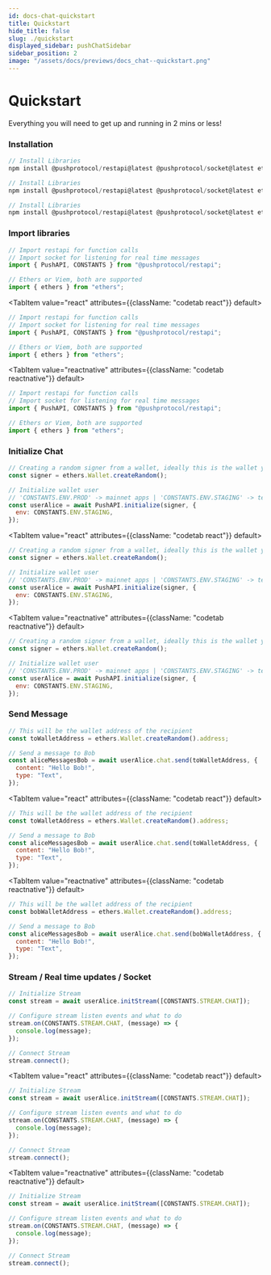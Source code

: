 ```yaml
---
id: docs-chat-quickstart
title: Quickstart
hide_title: false
slug: ./quickstart
displayed_sidebar: pushChatSidebar
sidebar_position: 2
image: "/assets/docs/previews/docs_chat--quickstart.png"
---
```


# Quickstart

Everything you will need to get up and running in 2 mins or less!

<head>
  <title>Quickstart | Push Chat | Push Documentation</title>
</head>


### Installation

<Tabs className="codetabs" groupId="code-examples">
  <TabItem value="js" attributes={{className: "codetab js"}} default>

```js
// Install Libraries
npm install @pushprotocol/restapi@latest @pushprotocol/socket@latest ethers@^5.7
```

  </TabItem>
  <TabItem value="react" attributes={{className: "codetab react"}} default>

```js
// Install Libraries
npm install @pushprotocol/restapi@latest @pushprotocol/socket@latest ethers@^5.7
```

  </TabItem>
  <TabItem value="reactnative" attributes={{className: "codetab reactnative"}} default>

```js
// Install Libraries
npm install @pushprotocol/restapi@latest @pushprotocol/socket@latest ethers@^5.7
```

  </TabItem>
</Tabs>

### Import libraries

<Tabs className="codetabs" groupId="code-examples">
  <TabItem value="js" attributes={{className: "codetab js"}} default>

```js
// Import restapi for function calls
// Import socket for listening for real time messages
import { PushAPI, CONSTANTS } from "@pushprotocol/restapi";

// Ethers or Viem, both are supported
import { ethers } from "ethers";
```

  </TabItem>

  <TabItem value="react" attributes={{className: "codetab react"}} default>

```js
// Import restapi for function calls
// Import socket for listening for real time messages
import { PushAPI, CONSTANTS } from "@pushprotocol/restapi";

// Ethers or Viem, both are supported
import { ethers } from "ethers";
```

  </TabItem>

  <TabItem value="reactnative" attributes={{className: "codetab reactnative"}} default>

```js
// Import restapi for function calls
// Import socket for listening for real time messages
import { PushAPI, CONSTANTS } from "@pushprotocol/restapi";

// Ethers or Viem, both are supported
import { ethers } from "ethers";
```

  </TabItem>
</Tabs>

### Initialize Chat

<Tabs className="codetabs" groupId="code-examples">
  <TabItem value="js" attributes={{className: "codetab js"}} default>

```js
// Creating a random signer from a wallet, ideally this is the wallet you will connect
const signer = ethers.Wallet.createRandom();

// Initialize wallet user
// 'CONSTANTS.ENV.PROD' -> mainnet apps | 'CONSTANTS.ENV.STAGING' -> testnet apps
const userAlice = await PushAPI.initialize(signer, {
  env: CONSTANTS.ENV.STAGING,
});
```

  </TabItem>

  <TabItem value="react" attributes={{className: "codetab react"}} default>

```js
// Creating a random signer from a wallet, ideally this is the wallet you will connect
const signer = ethers.Wallet.createRandom();

// Initialize wallet user
// 'CONSTANTS.ENV.PROD' -> mainnet apps | 'CONSTANTS.ENV.STAGING' -> testnet apps
const userAlice = await PushAPI.initialize(signer, {
  env: CONSTANTS.ENV.STAGING,
});
```

  </TabItem>

  <TabItem value="reactnative" attributes={{className: "codetab reactnative"}} default>

```js
// Creating a random signer from a wallet, ideally this is the wallet you will connect
const signer = ethers.Wallet.createRandom();

// Initialize wallet user
// 'CONSTANTS.ENV.PROD' -> mainnet apps | 'CONSTANTS.ENV.STAGING' -> testnet apps
const userAlice = await PushAPI.initialize(signer, {
  env: CONSTANTS.ENV.STAGING,
});
```

  </TabItem>
</Tabs>

### Send Message

<Tabs className="codetabs" groupId="code-examples">
  <TabItem value="js" attributes={{className: "codetab js"}} default>

```js
// This will be the wallet address of the recipient
const toWalletAddress = ethers.Wallet.createRandom().address;

// Send a message to Bob
const aliceMessagesBob = await userAlice.chat.send(toWalletAddress, {
  content: "Hello Bob!",
  type: "Text",
});
```

  </TabItem>

  <TabItem value="react" attributes={{className: "codetab react"}} default>

```js
// This will be the wallet address of the recipient
const toWalletAddress = ethers.Wallet.createRandom().address;

// Send a message to Bob
const aliceMessagesBob = await userAlice.chat.send(toWalletAddress, {
  content: "Hello Bob!",
  type: "Text",
});
```

  </TabItem>

  <TabItem value="reactnative" attributes={{className: "codetab reactnative"}} default>

```js
// This will be the wallet address of the recipient
const bobWalletAddress = ethers.Wallet.createRandom().address;

// Send a message to Bob
const aliceMessagesBob = await userAlice.chat.send(bobWalletAddress, {
  content: "Hello Bob!",
  type: "Text",
});
```

  </TabItem>
</Tabs>

### Stream / Real time updates / Socket

<Tabs className="codetabs" groupId="code-examples">
  <TabItem value="js" attributes={{className: "codetab js"}} default>

```js
// Initialize Stream
const stream = await userAlice.initStream([CONSTANTS.STREAM.CHAT]);

// Configure stream listen events and what to do
stream.on(CONSTANTS.STREAM.CHAT, (message) => {
  console.log(message);
});

// Connect Stream
stream.connect();
```

  </TabItem>

  <TabItem value="react" attributes={{className: "codetab react"}} default>

```js
// Initialize Stream
const stream = await userAlice.initStream([CONSTANTS.STREAM.CHAT]);

// Configure stream listen events and what to do
stream.on(CONSTANTS.STREAM.CHAT, (message) => {
  console.log(message);
});

// Connect Stream
stream.connect();
```

  </TabItem>

  <TabItem value="reactnative" attributes={{className: "codetab reactnative"}} default>

```js
// Initialize Stream
const stream = await userAlice.initStream([CONSTANTS.STREAM.CHAT]);

// Configure stream listen events and what to do
stream.on(CONSTANTS.STREAM.CHAT, (message) => {
  console.log(message);
});

// Connect Stream
stream.connect();
```

  </TabItem>
</Tabs>
